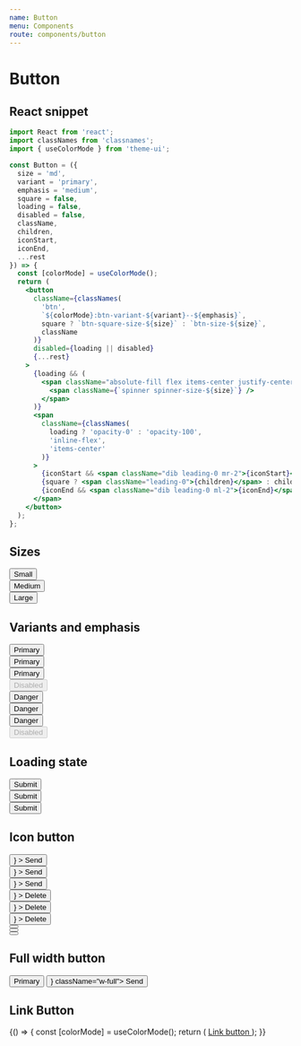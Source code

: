 ```yaml
---
name: Button
menu: Components
route: components/button
---
```


# Button


## React snippet

```jsx
import React from 'react';
import classNames from 'classnames';
import { useColorMode } from 'theme-ui';

const Button = ({
  size = 'md',
  variant = 'primary',
  emphasis = 'medium',
  square = false,
  loading = false,
  disabled = false,
  className,
  children,
  iconStart,
  iconEnd,
  ...rest
}) => {
  const [colorMode] = useColorMode();
  return (
    <button
      className={classNames(
        'btn',
        `${colorMode}:btn-variant-${variant}--${emphasis}`,
        square ? `btn-square-size-${size}` : `btn-size-${size}`,
        className
      )}
      disabled={loading || disabled}
      {...rest}
    >
      {loading && (
        <span className="absolute-fill flex items-center justify-center">
          <span className={`spinner spinner-size-${size}`} />
        </span>
      )}
      <span
        className={classNames(
          loading ? 'opacity-0' : 'opacity-100',
          'inline-flex',
          'items-center'
        )}
      >
        {iconStart && <span className="dib leading-0 mr-2">{iconStart}</span>}
        {square ? <span className="leading-0">{children}</span> : children}
        {iconEnd && <span className="dib leading-0 ml-2">{iconEnd}</span>}
      </span>
    </button>
  );
};
```

## Sizes

<Playground>
  <div className="mb-12">
    <div className="mb-4">
      <Button size="sm">Small</Button>
    </div>
    <div className="mb-4">
      <Button size="md">Medium</Button>
    </div>
    <div className="mb-4">
      <Button size="lg">Large</Button>
    </div>
  </div>
</Playground>

## Variants and emphasis

<Playground>
  <div className="flex flex-row -mx-4 mb-12">
    <div className="col col-auto px-4">
      <div className="mb-4">
        <Button variant="primary" emphasis="low">
          Primary
        </Button>
      </div>
      <div className="mb-4">
        <Button variant="primary" emphasis="medium">
          Primary
        </Button>
      </div>
      <div className="mb-4">
        <Button variant="primary" emphasis="high">
          Primary
        </Button>
      </div>
      <div className="mb-4">
        <Button disabled variant="primary" emphasis="high">
          Disabled
        </Button>
      </div>
    </div>
    <div className="col col-auto px-4">
      <div className="mb-4">
        <Button variant="danger" emphasis="low">
          Danger
        </Button>
      </div>
      <div className="mb-4">
        <Button variant="danger" emphasis="medium">
          Danger
        </Button>
      </div>
      <div className="mb-4">
        <Button variant="danger" emphasis="high">
          Danger
        </Button>
      </div>
      <div className="mb-4">
        <Button disabled variant="danger" emphasis="high">
          Disabled
        </Button>
      </div>
    </div>
  </div>
</Playground>

## Loading state

<Playground>
  <div className="mb-4">
    <Button size="sm" loading>
      Submit
    </Button>
  </div>
  <div className="mb-4">
    <Button size="md" loading>
      Submit
    </Button>
  </div>
  <div>
    <Button size="lg" loading>
      Submit
    </Button>
  </div>
</Playground>

## Icon button

<Playground>
  <div className="flex flex-row -mx-4 mb-12">
    <div className="col col-auto px-4">
      <div className="mb-4">
        <Button
          size="sm"
          variant="primary"
          emphasis="low"
          iconEnd={<MdSend size={18} />}
        >
          Send
        </Button>
      </div>
      <div className="mb-4">
        <Button
          size="md"
          variant="primary"
          emphasis="medium"
          iconEnd={<MdSend size={18} />}
        >
          Send
        </Button>
      </div>
      <div className="mb-4">
        <Button
          size="lg"
          variant="primary"
          emphasis="high"
          iconEnd={<MdSend size={18} />}
        >
          Send
        </Button>
      </div>
    </div>
    <div className="col col-auto px-4">
      <div className="mb-4">
        <Button
          size="sm"
          variant="danger"
          emphasis="low"
          iconStart={<MdDelete size={18} />}
        >
          Delete
        </Button>
      </div>
      <div className="mb-4">
        <Button
          size="md"
          variant="danger"
          emphasis="medium"
          iconStart={<MdDelete size={20} />}
        >
          Delete
        </Button>
      </div>
      <div className="mb-4">
        <Button
          size="lg"
          variant="danger"
          emphasis="high"
          iconStart={<MdDelete size={22} />}
        >
          Delete
        </Button>
      </div>
    </div>
    <div className="col col-auto px-4">
      <div className="mb-4">
        <Button size="sm" variant="danger" emphasis="low" square>
          <MdDelete size={18} />
        </Button>
      </div>
      <div className="mb-4">
        <Button size="md" variant="danger" emphasis="medium" square>
          <MdDelete size={20} />
        </Button>
      </div>
      <div className="mb-4">
        <Button size="lg" variant="danger" emphasis="high" square>
          <MdDelete size={22} />
        </Button>
      </div>
    </div>
  </div>
</Playground>

## Full width button

<Playground>
  <Button className="w-full mb-4">Primary</Button>
  <Button iconEnd={<MdSend size={20} />} className="w-full">
    Send
  </Button>
</Playground>

## Link Button

<Playground>
  {() => {
    const [colorMode] = useColorMode();
    return (
      <a
        className={`btn btn-size-md ${colorMode}:btn-variant-primary--medium`}
        href="#"
      >
        Link button
      </a>
    );
  }}
</Playground>
